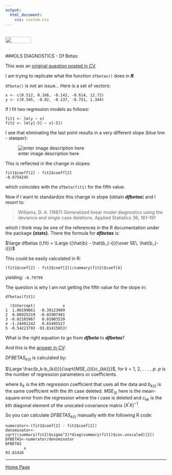 ```yaml
---
output: 
  html_document:
    css: custom.css
---
```


<br>
<a href="http://rinterested.github.io/statistics/index.html">
<img HEIGHT="20" WIDTH="80" src="https://cloud.githubusercontent.com/assets/9312897/10556783/a27a26fa-745c-11e5-9b1a-2d5bd737387a.PNG"></a>
<br><br>

###OLS DIAGNOSTICS - Df Betas:
<br>

This was an [original question posted in CV](http://stats.stackexchange.com/q/141243/67822).


I am trying to replicate what the function `dfbetas()` does in ***R***.

`dfbeta()` is not an issue... Here is a set of vectors:

    x <- c(0.512, 0.166, -0.142, -0.614, 12.72)
    y <- c(0.545, -0.02, -0.137, -0.751, 1.344)
   
If I fit two regression models as follows:

    fit1 <- lm(y ~ x)
    fit2 <- lm(y[-5] ~ x[-5])

I see that eliminating the last point results in a very different slope (blue line - steeper):

![enter image description here][1]


  [1]: http://i.stack.imgur.com/4ypID.jpg

This is reflected in the change in slopes:

    fit1$coeff[2] - fit2$coeff[2]
    -0.9754245

which coincides with the `dfbeta(fit1)` for the fifth value.

Now if I want to standardize this change in slope (obtain ***dfbetas***) and I resort to: 

> Williams, D. A. (1987) Generalized linear model diagnostics using the
> deviance and single case deletions. Applied Statistics 36, 181–191

which I think may be one of the references in the R documentation under the package **{stats}**. There the formula for ***dfbetas*** is:

$\large dfbetas (i,fit) = \Large {(\hat{b} - \hat{b_{-i}})\over SE\, \hat{b_{-i}}}$

This could be easily calculated in R:

    (fit1$coef[2] - fit2$coef[2])/summary(fit2)$coef[4]

yielding: `-6.79799` 

The question is why I am not getting the fifth value for the slope in:

    dfbetas(fit1)
    
      (Intercept)            x
    1  1.06199661  -0.39123009
    2  0.06925319  -0.02907481
    3 -0.02165967   0.01003539
    4 -1.24491242   0.65495527
    5 -0.54223793 -93.81415653!

What is the right equation to go from ***dfbeta*** to ***dfbetas***?

And this is the [answer in CV](http://stats.stackexchange.com/a/141246/67822):

$DFBETAS_{k(i)}$ is calculated by:

$\Large \frac{b_k-b_{k(i)}}{\sqrt{MSE_{(i)}c_{kk}}}$, for $k$ = 1, 2, . . . , $p$. $p$ is the number of regression parameters or coefficients.

where $b_k$ is the $k$th regression coefficient that uses all the data and $b_{k(i)}$ is the same coefficient with the $i$th case deleted.  $MSE_{(i)}$ here is the mean-square error from the regression where the $i$ case is deleted and $c_{kk}$ is the $k$th diagonal element of the unscaled covariance matrix $(X^{\prime}X)^{-1}$.  

So you can calculate $DFBETAS_{k(i)}$ manually with the following R code:

    numerator<-(fit1$coef[2] - fit2$coef[2])
    denominator<-sqrt((summary(fit2)$sigma^2)*diag(summary(fit1)$cov.unscaled)[2])
    DFBETAS<-numerator/denominator
    DFBETAS
            x 
    93.81416 
---

<a href="http://rinterested.github.io/statistics/index.html">Home Page</a>